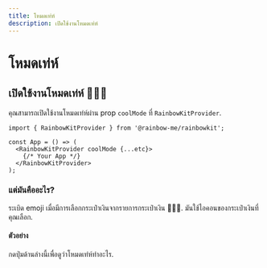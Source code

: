 ```yaml
---
title: โหมดเท่ห์
description: เปิดใช้งานโหมดเท่ห์
---
```


# โหมดเท่ห์

## เปิดใช้งานโหมดเท่ห์ 🌈🌈🌈

คุณสามารถเปิดใช้งานโหมดเท่ห์ผ่าน prop `coolMode` ที่ `RainbowKitProvider`.

```tsx
import { RainbowKitProvider } from '@rainbow-me/rainbowkit';

const App = () => (
  <RainbowKitProvider coolMode {...etc}>
    {/* Your App */}
  </RainbowKitProvider>
);
```

### แต่มันคืออะไร?

ระเบิด emoji เมื่อมีการเลือกกระเป๋าเงินจากรายการกระเป๋าเงิน 🌈🌈🌈. มันใช้ไอคอนของกระเป๋าเงินที่คุณเลือก.

#### ตัวอย่าง

กดปุ่มด้านล่างนี้เพื่อดูว่าโหมดเท่ห์ทำอะไร.

<CoolMode />
